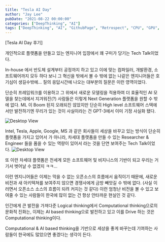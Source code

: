 ```yaml
---
title: "Tesla AI Day"
author: "Jay Lee"
pubDate: "2021-08-22 00:00:00"
categories: ["DeepThinking", "AI"]
tags: ["DeepThinking", "AI", "GithubPage", "Retrospect", "CPU", "GPU", "SoC", "AP", "Semiconductor", "Tesla"]
---
```



[Tesla AI Day 후기]

개인적으로 플랫폼을 만들고 있는 엔지니어 입장에서 꽤 구미가 당기는 Tech Talk이었다.

In-house 에서 반도체 설계부터 공정까지 하고 있고 이에 맞는 컴파일러, 개발환경, 소프트웨어까지 모두 하다 보니 그 혁신을 밖에서 볼 수 밖에 없는 나같은 엔지니어들은 호기심이 생길수밖에...
질의 응답시간에 나오는 대부분의 질문은 이런 영역이었다. 

단순히 프레임워크를 이용하고 그 위에서 새로운 모델링을 적용하여 더 효율적인 AI 모델을 찾는데에서 지겨워진(?) 사람들은 이렇게 Next Generation 플랫폼을 원할 수 밖에 없다. ML 이 Boom 된지 오래되진 않았지만 단순히 High level 소프트웨어 스택에서만 발전하기엔 무리가 있는 것이 사실이라는 건 GPT-3에서 이미 기정 사실화 됐다. 

![Desktop View](/assets/img/aiday/1.png)

Intel, Tesla, Apple, Google, MS 과 같은 회사들이 세상을 바꾸고 있는 방식이 단순히 플랫폼을 가지고 있어서 가 아니라, 
차세대 플랫폼을 만들 수 있는 Researcher & Engineer 들을 품을 수 있는 역량이 있어서 라는 것을 단연 보여주는 Tech Talk이었다.
![Desktop View](/assets/img/aiday/2.png)

또 이런 차세대 플랫폼은 전세계 모든 소프트웨어 및 비지니스의 기반이 되고 우리는 거기서 벗어날 수 없겠지 ㅋㅋ...

이런 엔지니어들은 이제는 막을 수 없는 오픈소스의 흐름에서 움직이기 때문에, 새로운 비전과 새 아키텍쳐를 보여주지 않으면 경쟁사에게 금방 빼앗길 수 밖에 없다. (사실 이러면서 오픈소스 소스의 흐름이 되려 커지는 것 같다)
이런 엄청난 비전을 볼 수 있고 보여줄 수 있는 사람들이 한국에 많이 없는 건 항상 안타까운 현실인 것 같다.

인간에게 큰 발전을 가져다준 Logical thinking에서 Computational thinking으로의 문화적 진화는, 이제는 AI based thinking으로 발전하고 있고 이를 Drive 하는 것은 Computational thinking이다. 

Computational & AI based thinking을 기반으로 세상을 좋게 바꾸는데 기여하는 사람들이 한국에도 많았으면 좋겠다는 생각이 든다. 